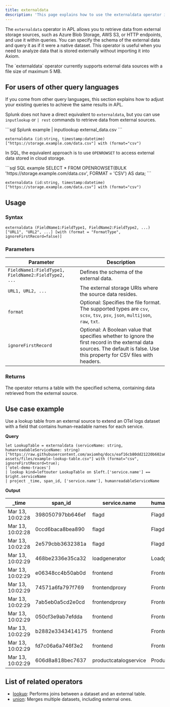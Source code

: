 ```yaml
---
title: externaldata
description: 'This page explains how to use the externaldata operator in APL.'
---
```


The `externaldata` operator in APL allows you to retrieve data from external storage sources, such as Azure Blob Storage, AWS S3, or HTTP endpoints, and use it within queries. You can specify the schema of the external data and query it as if it were a native dataset. This operator is useful when you need to analyze data that is stored externally without importing it into Axiom.

<Note>
The `externaldata` operator currently supports external data sources with a file size of maximum 5 MB.
</Note>

## For users of other query languages

If you come from other query languages, this section explains how to adjust your existing queries to achieve the same results in APL.

<AccordionGroup>
<Accordion title="Splunk SPL users">

Splunk does not have a direct equivalent to `externaldata`, but you can use `inputlookup` or `| rest` commands to retrieve data from external sources.

<CodeGroup>
```sql Splunk example
| inputlookup external_data.csv
```

```kusto APL equivalent
externaldata (id:string, timestamp:datetime) ["https://storage.example.com/data.csv"] with (format="csv")
```
</CodeGroup>

</Accordion>
<Accordion title="ANSI SQL users">

In SQL, the equivalent approach is to use `OPENROWSET` to access external data stored in cloud storage.

<CodeGroup>
```sql SQL example
SELECT * FROM OPENROWSET(BULK 'https://storage.example.com/data.csv', FORMAT = 'CSV') AS data;
```

```kusto APL equivalent
externaldata (id:string, timestamp:datetime) ["https://storage.example.com/data.csv"] with (format="csv")
```
</CodeGroup>

</Accordion>
</AccordionGroup>

## Usage

### Syntax

```kusto
externaldata (FieldName1:FieldType1, FieldName2:FieldType2, ...) ["URL1", "URL2", ...] [with (format = "FormatType", ignoreFirstRecord=false)]
```

### Parameters

| Parameter | Description |
|-----------|-------------|
| `FieldName1:FieldType1, FieldName2:FieldType2, ...` | Defines the schema of the external data. |
| `URL1, URL2, ...` | The external storage URIs where the source data resides. |
| `format` | Optional: Specifies the file format. The supported types are `csv`, `scsv`, `tsv`, `psv`, `json`, `multijson`, `raw`, `txt`. |
| `ignoreFirstRecord` | Optional: A Boolean value that specifies whether to ignore the first record in the external data sources. The default is false. Use this property for CSV files with headers. |

### Returns

The operator returns a table with the specified schema, containing data retrieved from the external source.

## Use case example

Use a lookup table from an external source to extend an OTel logs dataset with a field that contains human-readable names for each service.

**Query**

```kusto
let LookupTable = externaldata (serviceName: string, humanreadableServiceName: string) ["https://raw.githubusercontent.com/axiomhq/docs/eaf16cb80dd21220b602a62e67cfe405fbcb3ae4/doc-assets/files/example-lookup-table.csv"] with (format="csv", ignoreFirstRecord=true);
['otel-demo-traces']
| lookup kind=leftouter LookupTable on $left.['service.name'] == $right.serviceName
| project _time, span_id, ['service.name'], humanreadableServiceName
```

**Output**

| _time            | span_id                 | service.name                 | humanreadableServiceName |
|------------------|-------------------------|------------------------------|--------------------------|
| Mar 13, 10:02:28 | 398050797bb646ef   | flagd                   | Flagd               |
| Mar 13, 10:02:28 | 0ccd6baca8bea890   | flagd                   | Flagd               |
| Mar 13, 10:02:28 | 2e579cbb3632381a   | flagd                   | Flagd               |
| Mar 13, 10:02:29 | 468be2336e35ca32   | loadgenerator           | Loadgenerator       |
| Mar 13, 10:02:29 | e06348cc4b50ab0d   | frontend                | Frontend            |
| Mar 13, 10:02:29 | 74571a6fa797f769   | frontendproxy           | Frontendproxy       |
| Mar 13, 10:02:29 | 7ab5eb0a5cd2e0cd   | frontendproxy           | Frontendproxy       |
| Mar 13, 10:02:29 | 050cf3e9ab7efdda   | frontend                | Frontend            |
| Mar 13, 10:02:29 | b2882e3343414175   | frontend                | Frontend            |
| Mar 13, 10:02:29 | fd7c06a6a746f3e2   | frontend                | Frontend            |
| Mar 13, 10:02:29 | 606d8a818bec7637   | productcatalogservice   | Productcatalog      |

## List of related operators

- [lookup](/apl/tabular-operators/lookup-operator): Performs joins between a dataset and an external table.
- [union](/apl/tabular-operators/union-operator): Merges multiple datasets, including external ones.
